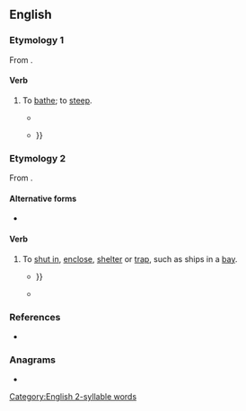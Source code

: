 ==English==

===Etymology 1===
From {{prefix|en|en|alt1=em|bay|gloss2=bathe}}.

====Verb====
{{en-verb}}

# {{lb|en|transitive|obsolete}} To [[bathe]]; to [[steep]].
#* {{RQ:Spenser Faerie Queene|III|XI|560|Sweete Loue, that doth his golding wings '''embay''' / In bleſſed Nectar, and pure Pleaſures well{{nb...}}.}}
#* {{RQ:Fairfax Godfrey of Bulloigne|12|stanza=62|225|Their ſwords both points and edges ſharpe '''embay''' / In purple bloud, where ſo they hit or light{{...}}}}

===Etymology 2===
From {{prefix|en|en|alt1=em|bay}}.

====Alternative forms====
* {{l|en|imbay}}

====Verb====
{{en-verb}}

# {{lb|en|transitive}} To [[shut in]], [[enclose]], [[shelter]] or [[trap]], such as ships in a [[bay]].
#* {{RQ:Melville Clarel|canto=XVII|page=56|lines=176–183|passage=Hebrew the profile, every line; / But as in haven fringed with palm, / Which Indian reefs '''embay''' from harm, / Belulled as in the vase the wine— / Red budded corals in remove, / Peep coy through quietudes above; {{...}}}}
#* {{RQ:Hardy Life's Little Ironies|year=1912|An Imaginative Woman|7|Herself the only daughter of a struggling man of letters, she had during the last year or two taken to writing poems, in an endeavour to find a congenial channel in which to let flow her painfully '''embayed''' emotions, whose former limpidity and sparkle seemed departing in the stagnation caused by the routine of a practical household and the gloom of bearing children to a commonplace father.}}

===References===
* {{R:Webster 1913}}

===Anagrams===
* {{anagrams|en|a=abemy|Mabey|Mbaye|abyme|beamy|maybe}}

[[Category:English 2-syllable words]]